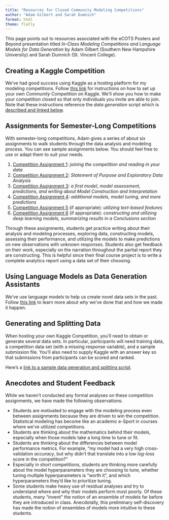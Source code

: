 ```yaml
---
title: "Resources for Closed Community Modeling Competitions"
author: "Adam Gilbert and Sarah Dumnich"
format: html
theme: flatly
---
```


This page points out to resources associated with the eCOTS Posters and Beyond presentation titled *In-Class Modeling Competitions and Language Models for Data Generation* by Adam Gilbert (Southern New Hampshire University) and Sarah Dumnich (St. Vincent College).

## Creating a Kaggle Competition

We've had good success using Kaggle as a hosting platform for my modeling competitions. Follow [this link](https://agmath.github.io/eCOTSmodelingComps/HostingKaggleCompetitions.html){target="_blank"} for instructions on how to set up your own *Community Competition* on Kaggle. We'll show you how to make your competition closed so that only individuals you invite are able to join. Note that these instructions reference the *data generation* script which is [described and linked below](#data-gen).

## Assignments for Semester-Long Competitions

With semester-long competitions, Adam gives a series of about six assignments to walk students through the data analysis and modeling process. You can see sample assignments below. You should feel free to use or adapt them to suit your needs.

1. [Competition Assignment 1](https://agmath.github.io/ClassificationCourse/CA1.html){target="_blank"}: *joining the competition and reading in your data*
2. [Competition Assignment 2](https://agmath.github.io/ClassificationCourse/CA2.html){target="_blank"}: *Statement of Purpose and Exploratory Data Analysis*
3. [Competition Assignment 3](https://agmath.github.io/ClassificationCourse/CA3.html){target="_blank"}: *a first model, model assessment, predictions, and writing about Model Construction and Interpretation*
4. [Competition Assignment 4](https://agmath.github.io/ClassificationCourse/CA4.html){target="_blank"}: *additional models, model tuning, and more predictions*
5. [Competition Assignment 5](https://agmath.github.io/ClassificationCourse/CA5.html){target="_blank"} (if appropriate): *utilizing text-based features*
6. [Competition Assignment 6](https://agmath.github.io/ClassificationCourse/CA6.html){target="_blank"} (if appropriate): *constructing and utilizing deep learning models, summarizing results in a Conclusions section*

Through these assignments, students get practice writing about their analysis and modeling processes, exploring data, constructing models, assessing their performance, and utilizing the models to make predictions on new observations with unknown responses. Students also get feedback on their work, especially on the narration throughout the partial report they are constructing. This is helpful since their final course project is to write a complete analytics report using a data set of their choosing.

## Using Language Models as Data Generation Assistants

We've use language models to help us create novel data sets in the past. Follow [this link](https://agmath.github.io/eCOTSmodelingComps/LLM_DataGen.html){target="_blank"} to learn more about *why* we've done that and *how* we made it happen.

## Generating and Splitting Data{#data-gen}

When hosting your own Kaggle Competition, you'll need to obtain or generate several data sets. In particular, participants will need training data, a competition data set (with a missing response variable), and a sample submission file. You'll also need to supply Kaggle with an answer key so that submissions from participants can be scored and ranked.

Here's a [link to a sample data generation and splitting script](https://github.com/agmath/eCOTSmodelingComps/blob/main/BarbequeComp_DataGen.r){target="_blank"}.

## Anecdotes and Student Feedback

While we haven't conducted any formal analyses on these competition assignments, we have made the following observations:

+ Students are motivated to engage with the modeling process even between assignments because they are driven to win the competition. Statistical modeling has become like an academic e-Sport in courses where we've utilized competitions.
+ Students are thinking about the mathematics behind their models, especially when those models take a long time to tune or fit.
+ Students are thinking about the differences between model performance metrics. For example, "my model had a very high cross-validation *accuracy*, but why didn't that translate into a low *log-loss* score in the competition?"
+ Especially in short competitions, students are thinking more carefully about the model hyperparameters they are choosing to tune, whether tuning multiple hyperparameters is "worth it", and which hyperparameters they'd like to prioritize tuning.
+ Some students make heavy use of residual analyses and try to understand where and why their models perform most poorly. Of these students, many "invent" the notion of an ensemble of models far before they are introduced in class. Anecdotally, this preliminary self-discovery has made the notion of ensembles of models more intuitive to these students.

